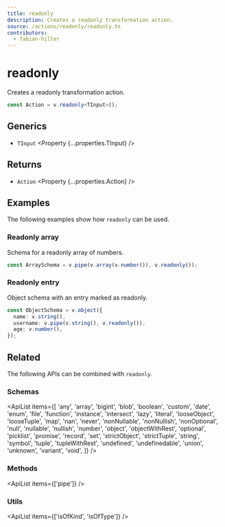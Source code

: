 ```yaml
---
title: readonly
description: Creates a readonly transformation action.
source: /actions/readonly/readonly.ts
contributors:
  - fabian-hiller
---
```



# readonly

Creates a readonly transformation action.

```ts
const Action = v.readonly<TInput>();
```

## Generics

- `TInput` <Property {...properties.TInput} />

## Returns

- `Action` <Property {...properties.Action} />

## Examples

The following examples show how `readonly` can be used.

### Readonly array

Schema for a readonly array of numbers.

```ts
const ArraySchema = v.pipe(v.array(v.number()), v.readonly());
```

### Readonly entry

Object schema with an entry marked as readonly.

```ts
const ObjectSchema = v.object({
  name: v.string(),
  username: v.pipe(v.string(), v.readonly()),
  age: v.number(),
});
```

## Related

The following APIs can be combined with `readonly`.

### Schemas

<ApiList
  items={[
    'any',
    'array',
    'bigint',
    'blob',
    'boolean',
    'custom',
    'date',
    'enum',
    'file',
    'function',
    'instance',
    'intersect',
    'lazy',
    'literal',
    'looseObject',
    'looseTuple',
    'map',
    'nan',
    'never',
    'nonNullable',
    'nonNullish',
    'nonOptional',
    'null',
    'nullable',
    'nullish',
    'number',
    'object',
    'objectWithRest',
    'optional',
    'picklist',
    'promise',
    'record',
    'set',
    'strictObject',
    'strictTuple',
    'string',
    'symbol',
    'tuple',
    'tupleWithRest',
    'undefined',
    'undefinedable',
    'union',
    'unknown',
    'variant',
    'void',
  ]}
/>

### Methods

<ApiList items={['pipe']} />

### Utils

<ApiList items={['isOfKind', 'isOfType']} />
